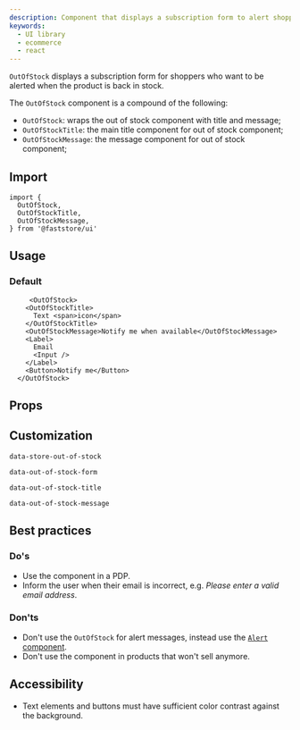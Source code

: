 ```yaml
---
description: Component that displays a subscription form to alert shoppers when the product is back in stock.
keywords:
  - UI library
  - ecommerce
  - react
---
```



`OutOfStock` displays a subscription form for shoppers who want to be alerted when the product is back in stock.

The `OutOfStock` component is a compound of the following:

- `OutOfStock`: wraps the out of stock component with title and message;
- `OutOfStockTitle`: the main title component for out of stock component;
- `OutOfStockMessage`: the message component for out of stock component;

## Import

```tsx
import {
  OutOfStock,
  OutOfStockTitle,
  OutOfStockMessage,
} from '@faststore/ui'
```

## Usage

### Default

```tsx live
     <OutOfStock>
    <OutOfStockTitle>
      Text <span>icon</span>
    </OutOfStockTitle>
    <OutOfStockMessage>Notify me when available</OutOfStockMessage>
    <Label>
      Email
      <Input />
    </Label>
    <Button>Notify me</Button>
  </OutOfStock>
```

## Props

<PropsSection name="OutOfStock" />


## Customization
`data-store-out-of-stock`

`data-out-of-stock-form`

`data-out-of-stock-title`

`data-out-of-stock-message`


## Best practices

### Do's
- Use the component in a PDP. 
- Inform the user when their email is incorrect, e.g. *Please enter a valid email address*.


### Don'ts
- Don't use the `OutOfStock` for alert messages, instead use the [`Alert` component](https://www.faststore.dev/reference/ui/molecules/Alert).
- Don't use the component in products that won't sell anymore.

## Accessibility
- Text elements and buttons must have sufficient color contrast against the background.
